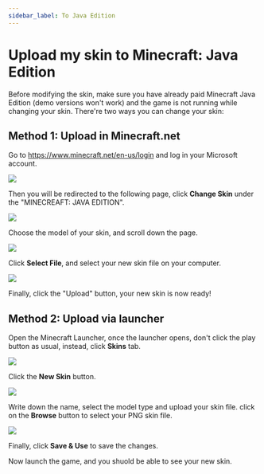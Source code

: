 ```yaml
---
sidebar_label: To Java Edition
---
```


# Upload my skin to Minecraft: Java Edition

Before modifying the skin, make sure you have already paid Minecraft Java Edition (demo versions won't work) and the game is not running while changing your skin. There're two ways you can change your skin:

## Method 1: Upload in Minecraft.net

Go to https://www.minecraft.net/en-us/login and log in your Microsoft account.

![](minecraft-net-sign-in.jpg)

Then you will be redirected to the following page, click **Change Skin** under the "MINECREAFT: JAVA EDITION".

![](minecraft-net-profile-page.jpg)

Choose the model of your skin, and scroll down the page.

![](minecraft-net-change-skin.jpg)

Click **Select File**, and select your new skin file on your computer.

![](minecraft-net-upload-file.jpg)

Finally, click the "Upload" button, your new skin is now ready!

## Method 2: Upload via launcher

Open the Minecraft Launcher, once the launcher opens, don't click the play button as usual, instead, click **Skins** tab.

![](launcher-home.jpg)

Click the **New Skin** button.

![](launcher-skins.jpg)

Write down the name, select the model type and upload your skin file. click on the **Browse** button to select your PNG skin file.

![](launcher-skins-new.jpg)

Finally, click **Save & Use** to save the changes.

Now launch the game, and you shuold be able to see your new skin.